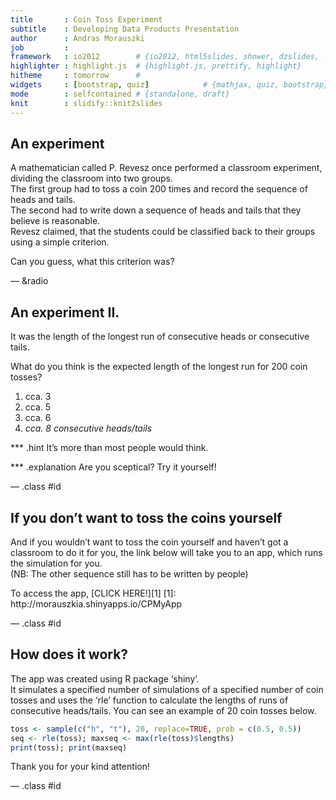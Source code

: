 ```yaml
---
title       : Coin Toss Experiment
subtitle    : Developing Data Products Presentation
author      : Andras Morauszki
job         : 
framework   : io2012        # {io2012, html5slides, shower, dzslides, ...}
highlighter : highlight.js  # {highlight.js, prettify, highlight}
hitheme     : tomorrow      # 
widgets     : [bootstrap, quiz]            # {mathjax, quiz, bootstrap}
mode        : selfcontained # {standalone, draft}
knit        : slidify::knit2slides
---
```


## An experiment

A mathematician called P. Revesz once performed a classroom experiment, dividing the classroom into two groups.  
The first group had to toss a coin 200 times and record the sequence of heads and tails.  
The second had to write down a sequence of heads and tails that they believe is reasonable.  
Revesz claimed, that the students could be classified back to their groups using a simple criterion.  
  
Can you guess, what this criterion was?

--- &radio

## An experiment II.

It was the length of the longest run of consecutive heads or consecutive tails.

What do you think is the expected length of the longest run for 200 coin tosses?

1. cca. 3 
2. cca. 5
3. cca. 6
4. _cca. 8 consecutive heads/tails_

*** .hint 
It's more than most people would think.

*** .explanation 
Are you sceptical? Try it yourself!

--- .class #id

## If you don't want to toss the coins yourself

And if you wouldn't want to toss the coin yourself and haven't got a classroom to do it for you, the link below will take you to an app, which runs the simulation for you.  
(NB: The other sequence still has to be written by people)

To access the app, [CLICK HERE!][1]
[1]: http://morauszkia.shinyapps.io/CPMyApp

--- .class #id

## How does it work?

The app was created using R package 'shiny'.  
It simulates a specified number of simulations of a specified number of coin tosses and uses the 'rle' function to calculate the lengths of runs of consecutive heads/tails. You can see an example of 20 coin tosses below.

```r
toss <- sample(c("h", "t"), 20, replace=TRUE, prob = c(0.5, 0.5))
seq <- rle(toss); maxseq <- max(rle(toss)$lengths)
print(toss); print(maxseq)
```

Thank you for your kind attention!

--- .class #id
